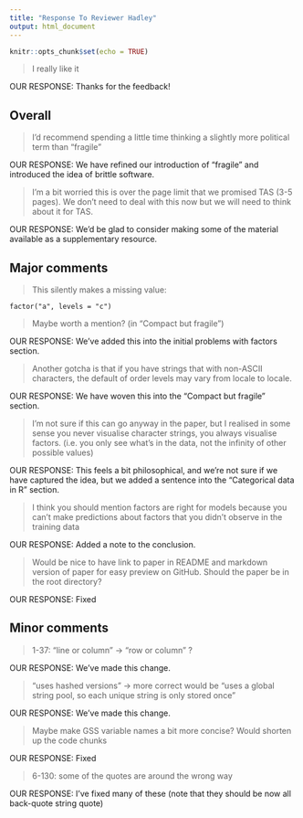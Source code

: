 ```yaml
---
title: "Response To Reviewer Hadley"
output: html_document
---
```


```r
knitr::opts_chunk$set(echo = TRUE)
```

> I really like it

OUR RESPONSE: Thanks for the feedback! 


## Overall 


> I'd recommend spending a little time thinking a slightly more political term than "fragile"

OUR RESPONSE: We have refined our introduction of "fragile" and introduced the idea of brittle software.

> I'm a bit worried this is over the page limit that we promised TAS (3-5 pages). We don't need to deal with this now but we will need to think about it for TAS.

OUR RESPONSE: We'd be glad to consider making some of the material available as a supplementary resource.

## Major comments

> This silently makes a missing value:
```
factor("a", levels = "c")
```
> Maybe worth a mention? (in "Compact but fragile")

OUR RESPONSE: We've added this into the initial problems with factors section.
     
> Another gotcha is that if you have strings that with non-ASCII characters, the default of order levels may vary from locale to locale.

OUR RESPONSE: We have woven this into the "Compact but fragile" section.

> I'm not sure if this can go anyway in the paper, but I realised in some sense you never visualise character strings, you always visualise factors. (i.e. you only see what's in the data, not the infinity of other possible values)

OUR RESPONSE: This feels a bit philosophical, and we're not sure if we have captured the idea, but we added a sentence into the "Categorical data in R" section. 

> I think you should mention factors are right for models because you can't make predictions about factors that you didn't observe in the training data

OUR RESPONSE: Added a note to the conclusion.

> Would be nice to have link to paper in README and markdown version of paper for easy preview on GitHub. Should the paper be in the root directory?

OUR RESPONSE: Fixed

## Minor comments


> 1-37: "line or column" -> "row or column" ?

OUR RESPONSE: We've made this change.

> "uses hashed versions" -> more correct would be "uses a global string pool, so each unique string is only stored once"

OUR RESPONSE: We've made this change.

> Maybe make GSS variable names a bit more concise? Would shorten up the code chunks

OUR RESPONSE: Fixed

> 6-130: some of the quotes are around the wrong way

OUR RESPONSE: I've fixed many of these (note that they should be now all back-quote string quote)


